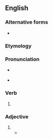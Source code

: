 ==English==

===Alternative forms===
* {{l|en|laurelled}}

===Etymology===
{{suffix|en|laurel|ed}}

===Pronunciation===
* {{a|UK}} {{IPA|en|/ˈlɒɹəld/}}
* {{a|US}} {{IPA|en|/ˈlɔɹəld/}}

===Verb===
{{head|en|verb form}}

# {{lb|en|US}} {{en-past of|laurel}}

===Adjective===
{{en-adj|-}}

# {{alt form|en|laurelled}}
#* {{quote-book|en|year=1993 |title=The Complete Poetical Works of James Whitcomb Riley  |author= James Whitcomb Riley |page=396 |ISBN=0253207770 |passage=Where the widow wails, in her nameless woe, And the soldiers pace, with the sword and gun, Where the comrade sleeps, with the '''laureled''' brow. }}